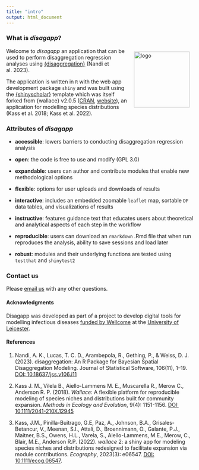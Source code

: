 ```yaml
---
title: "intro"
output: html_document
---
```


### **What is *disagapp*?**  

<img src="logo.png" alt="logo" style="width: 150px; float:right; padding:10px;"/>

Welcome to *disagapp* an application that can be used to perform disaggregation regression analyses using [{disaggregation}](https://cran.r-project.org/package=disaggregation) (Nandi et al. 2023). 

The application is written in `R` with the web app development package `shiny` and was built using the [{shinyscholar}](https://github.com/simon-smart88/shinyscholar) template which was itself forked from {wallace} v2.0.5 ([CRAN](https://cran.r-project.org/package=wallace), [website](https://wallaceecomod.github.io/wallace/index.html)), an application for modelling species distributions (Kass et al. 2018; Kass et al. 2022).

### **Attributes of _disagapp_**

* **accessible**: lowers barriers to conducting disaggregation regression analysis

* **open**: the code is free to use and modify (GPL 3.0)

* **expandable**: users can author and contribute modules that enable new methodological options

* **flexible**: options for user uploads and downloads of results

* **interactive**: includes an embedded zoomable `leaflet` map, sortable `DF` data tables, and visualizations of results

* **instructive**: features guidance text that educates users about theoretical and analytical aspects of each step in the workflow

* **reproducible**: users can download an `rmarkdown` .Rmd file that when run reproduces the analysis, ability to save sessions and load later

* **robust**: modules and their underlying functions are tested using `testthat` and `shinytest2`

### **Contact us**

Please <a href="mailto:simon.smart@cantab.net" target="_blank">email us</a> with any other questions.

#### **Acknowledgments**
Disagapp was developed as part of a project to develop digital tools for modelling infectious diseases <a href=https://wellcome.org/news/digital-tools-climate-sensitive-infectious-disease target="_blank"> funded by Wellcome</a> at the [University of Leicester](https://le.ac.uk/).

#### **References**

1. Nandi, A. K., Lucas, T. C. D., Arambepola, R., Gething, P., & Weiss, D. J. (2023). disaggregation: An R Package for Bayesian Spatial Disaggregation Modeling. Journal of Statistical Software, 106(11), 1–19. <a href="https://doi.org/10.18637/jss.v106.i11" target="_blank">DOI: 10.18637/jss.v106.i11</a>

2. Kass J. M., Vilela B., Aiello-Lammens M. E., Muscarella R., Merow C., Anderson R. P. (2018). *Wallace*: A flexible platform for reproducible modeling of species niches and distributions built for community expansion. *Methods in Ecology and Evolution*, 9(4): 1151-1156. <a href="https://doi.org/10.1111/2041-210X.12945" target="_blank">DOI: 10.1111/2041-210X.12945</a>

3. Kass, J.M., Pinilla-Buitrago, G.E, Paz, A., Johnson, B.A., Grisales-Betancur, V.,  Meenan, S.I., Attali, D., Broennimann, O., Galante, P.J., Maitner, B.S., Owens, H.L., Varela, S., Aiello-Lammens, M.E., Merow, C., Blair, M.E., Anderson R.P. (2022). *wallace* 2: a shiny app for modeling species niches and distributions redesigned to facilitate expansion via module contributions. *Ecography*, 2023(3): e06547. <a href="https://doi.org/10.1111/ecog.06547" target="_blank">DOI: 10.1111/ecog.06547</a>.  
